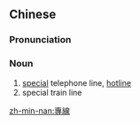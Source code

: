 ==Chinese==
{{zh-forms|s=专线}}

===Pronunciation===
{{zh-pron
|m=zhuānxiàn
|c=zyun1 sin3
|mn=qz,tw,xm,zz:choan-sòaⁿ
|cat=n
}}

===Noun===
{{zh-noun}}

# [[special]] telephone line, [[hotline]]
# special train line

[[zh-min-nan:專線]]